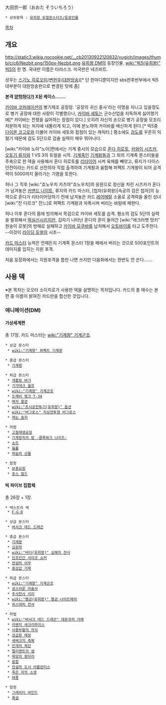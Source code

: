 大田宗一郎（おおた そういちろう） 

 * 상위항목 : [[유희왕 듀얼몬스터즈/등장인물]]

[[목차]]
== 개요 ==
http://static3.wikia.nocookie.net/__cb20130922120832/yugioh/images/thumb/c/c6/Nezbit.png/150px-Nezbit.png
[[유희왕 DM]]의 등장인물. [[wiki:"빅5(유희왕)" 빅5]]의 한 명. 국내판 이름은 타라스크. 미국판은 네즈비트.

성우는 [[스기노 히로오미]]/[[변현우]]([[대원방송]])[* 단 한마디뿐이지만 sbs판후반부에서 빅5대부분이 대원방송판으로 변경된 탓에 좀]

'''본격 [[양학]]하다가 X된 케이스…….'''

[[카이바 코퍼레이션]]의 병기제조 공장장. '공장의 귀신 중사'라는 이명을 지니고 있을정도로 병기 공장에 대한 사랑이 각별했으나, [[카이바 세토]]는 군수산업을 지독하게 싫어했기에[* 카이바는 전쟁을 싫어하는 장점이 있다.] 오히려 자신의 손으로 병기 공장을 모조리 처분하게 되는 처지에 내몰리게 되고, 이에 분노하여 카이바를 배신하게 된다.[* 빅5중 [[다이몬 코고로]]와 더불어 카이바 세토와 접점이 있는 캐릭터.] 평소에도 [[검도]]를 꾸준히 익혔기 때문에 검도 5단으로 검술 실력이 매우 뛰어나다.

[wiki:"카이바 노아"노아]편에서는 기계 중사의 모습으로 [[혼다 히로토]], [[카와이 시즈카]], [[오토기 류지]]와 1 VS 3의 듀얼을 시작. [[기계족]]인 [[기계왕]]들과 그 외의 기계족 몬스터들을 주축으로 한 덱을 사용해서 혼다 히로토를 [[리타이어]] 시켜 육체를 빼앗고, 류지가 다이스 던전이라는 카드로 선전하자 직접 출격하여 기계왕과 융합해 퍼펙트 기계왕이 되어 공격력이 5000까지 올라가는 기염을 토한다.

허나 그 직후 [wiki:"죠노우치 카츠야"죠노우치]의 응원으로 정신을 차린 시즈카가 혼다가 남겨놓은 [[커맨드 나이트]], 류지의 카드 마스터, [첩자(유희왕)|속공의 검은 첩자]의 능력으로 혼다가 리타이어당하기 전에 남겨놓은 카드 [[레어메탈]] 소울로 공격력을 올린 성녀 [wiki:"잔 다르크" 잔느]로 퍼팩트 기계왕과 자폭시켜 버리는 바람에 패한다. 

허나 이후 혼다의 몸에 빙의해서 목검으로 카이바 세토를 습격. 평소의 검도 5단의 실력을 발휘해서 [[떡실신]]시키지만, 갑자기 나타난 혼다의 혼이 들어간 [wiki:"애크러뱃 멍키" 원숭이 로봇]의 방해로 실패하고 [[카이바 모쿠바]]를 납치해서 [[오토바이]]를 타고 도주한다. --이것이 [[라이딩 듀얼]]의 시초--

[[카드 마스터]] 능력은 언제든지 기계족 몬스터 1장을 패에서 버리는 것으로 500포인트의 데미지를 입히는 지원 포격.

처음 등장화에서는 지원포격을 틈만 나면 쓰지만 다음화에서는 한번도 안 쓴다…….

== 사용 덱 ==
※본 목차는 오오타 소이치로가 사용한 덱을 설명하는 목차입니다. 카드의 총 매수는 본편 중 이름이 밝혀진 카드만을 합산한 것입니다.

=== 애니메이션(DM) ===
==== 가상세계편 ====
총 17장. 카드 마스터는 [[wiki:"기계왕" 기계군조]].

 * 상급 몬스터
  * [[wiki:"기계왕" 퍼펙트 기계왕]]

 * 중급 몬스터
  * [[기계왕]]

 * 하급 몬스터
  * [[개틀링 버기]]
  * [[기가테크 울프]]
  * [[wiki:"기계왕" 기계군조]]
  * [[도깨비 탱크 T-34]]
  * [[메카 팔콘]]
  * [[wiki:"초시공전투기(유희왕)" 옵션]]
  * [[wiki:"버그로스" 지상전투형 버그로스]]
  * [[캐논 솔저]]

 * 마법
  * [[고철재생공장]]
  * [[기계장치의 밤 -클록워크 나이트-]]
  * [[쇼트]]
  * [[웜홀]]
  * [[하늘의 선물]]

 * 함정
  * [[보충요원]]
  * [[포스 필드]]

==== 빅 파이브 집합체 ====
총 26장 + 1장.

 * 엑스트라 덱
  * [[F·G·D]]

 * 상급 몬스터
  * [[버서크 데드 드래곤]]

 * 중급 몬스터
  * [[기계왕]]
  * [[심판자]]
  * [[wiki:"바다(유희왕)" 심해의 전사]]
  * [[인조인간 사이코 쇼커]]
  * [[전설의 어부]]
  * [[중강갑 거북]]

 * 하급 몬스터
  * [[wiki:"기계왕" 기계군조]]
  * [[성스러운 마술사]]
  * [[주사천사 리리]]
  * [[wiki:"펭귄(유희왕)" 펭귄 나이트메어]]
  * [[히스테릭 천사]]

 * 마법
  * [[wiki:"버서크 데드 드래곤" 데몬과의 거래]]
  * [[리벤지 새크리파이스]]
  * [[사룡부활의 의식]]
  * [[성급한 매장]]
  * [[세베크의 축복]]
  * [[안개의 제단]]
  * [[엘리멘트의 샘]]
  * [[욕망의 항아리]]
  * [[융합]]
  * [[전설의 도시 아틀란티스]]
  * [[죽은 자의 소생]]
  * [[태풍]]

 * 함정
  * [[그레비티 바인드]]
  * [[폭설]]
